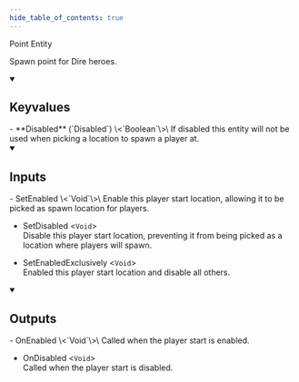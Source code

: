 ```yaml
---
hide_table_of_contents: true
---
```


<!---
!!!!!!
THIS PAGE IS AUTOGENERATED FROM GAME FGD DEFINITIONS!
DO NOT EDIT MANUALLY!
!!!!!!

In order to make edits, you can make an annotation file in /fgd_dump_overrides
-->


Point Entity

Spawn point for Dire heroes.

<details open>
<summary><h2>Keyvalues</h2></summary>
- **Disabled** (`Disabled`) \<`Boolean`\>\
If disabled this entity will not be used when picking a location to spawn a player at.


 </details>
<details open>
<summary><h2>Inputs</h2></summary>
- SetEnabled \<`Void`\>\
Enable this player start location, allowing it to be picked as spawn location for players.

- SetDisabled \<`Void`\>\
Disable this player start location, preventing it from being picked as a location where players will spawn.

- SetEnabledExclusively \<`Void`\>\
Enabled this player start location and disable all others.


 </details>
<details open>
<summary><h2>Outputs</h2></summary>
- OnEnabled \<`Void`\>\
Called when the player start is enabled.

- OnDisabled \<`Void`\>\
Called when the player start is disabled.


 </details>